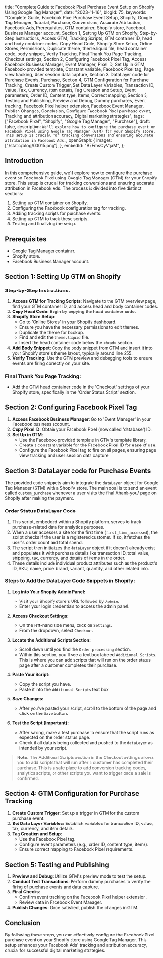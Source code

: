   title:
    "Complete Guide to Facebook Pixel Purchase Event Setup on Shopify Using Google Tag Manager",
  date: "2023-11-16",
  blogId: 75,
  keywords:
    "Complete Guide, Facebook Pixel Purchase Event Setup, Shopify, Google Tag Manager, Tutorial, Purchase, Conversions, Accurate Attribution, Facebook Ads, Prerequisites, GTM container, Shopify store, Facebook Business Manager account, Section 1, Setting Up GTM on Shopify, Step-by-Step Instructions, Access GTM, Tracking Scripts, GTM container ID, head and body container codes, Copy Head Code, Shopify Store Setup, Online Stores, Permissions, Duplicate theme, theme.liquid file, head container code, body snippet, Verify Tracking, Final Thank You Page Tracking, Checkout settings, Section 2, Configuring Facebook Pixel Tag, Access Facebook Business Manager, Event Manager, Pixel ID, Set Up in GTM, Facebook-provided template, Constant variable, Facebook Pixel tag, Page view tracking, User session data capture, Section 3, DataLayer code for Purchase Events, Purchase, Section 4, GTM Configuration for Purchase Tracking, Create Custom Trigger, Set Data Layer Variables, Transaction ID, Value, Tax, Currency, Item details, Tag Creation and Setup, Event parameters, Order ID, Content type, Items, Correct mapping, Section 5, Testing and Publishing, Preview and Debug, Dummy purchases, Event tracking, Facebook Pixel helper extension, Facebook Event Manager, Publish Changes, Conclusion, Configure Facebook Pixel purchase event, Tracking and attribution accuracy, Digital marketing strategies",
  tags: ["Facebook Pixel", "Shopify", "Google Tag Manager", "Purchase"],
  draft: false,
  description: `We'll explore how to configure the purchase event on Facebook Pixel using Google Tag Manager (GTM) for your Shopify store. This setup is crucial for tracking conversions and ensuring accurate attribution in Facebook Ads.`,
  openGraph: {
    images: ["/static/blog/00015.png"],
  },
  embedId: "BZFmsCyVqaM",
};

## Introduction

In this comprehensive guide, we'll explore how to configure the purchase event on Facebook Pixel using Google Tag Manager (GTM) for your Shopify store. This setup is crucial for tracking conversions and ensuring accurate attribution in Facebook Ads. The process is divided into five distinct sections:

1. Setting up GTM container on Shopify.
2. Configuring the Facebook configuration tag for tracking.
3. Adding tracking scripts for purchase events.
4. Setting up GTM to track these scripts.
5. Testing and finalizing the setup.

## Prerequisites

- Google Tag Manager container.
- Shopify store.
- Facebook Business Manager account.

## Section 1: Setting Up GTM on Shopify

### Step-by-Step Instructions:

1. **Access GTM for Tracking Scripts**: Navigate to the GTM overview page, find your GTM container ID, and access head and body container codes.
2. **Copy Head Code**: Begin by copying the head container code.
3. **Shopify Store Setup**:
   - Go to 'Online Stores' in your Shopify dashboard.
   - Ensure you have the necessary permissions to edit themes.
   - Duplicate the theme for backup.
   - Find and edit the `theme.liquid` file.
   - Insert the head container code below the `<head>` section.
4. **Add Body Snippet**: Copy the body snippet from GTM and insert it into your Shopify store's theme layout, typically around line 255.
5. **Verify Tracking**: Use the GTM preview and debugging tools to ensure events are firing correctly on your site.

### Final Thank You Page Tracking:

- Add the GTM head container code in the 'Checkout' settings of your Shopify store, specifically in the 'Order Status Script' section.

## Section 2: Configuring Facebook Pixel Tag

1. **Access Facebook Business Manager**: Go to 'Event Manager' in your Facebook business account.
2. **Copy Pixel ID**: Obtain your Facebook Pixel (now called 'database') ID.
3. **Set Up in GTM**:
   - Use the Facebook-provided template in GTM's template library.
   - Create a constant variable for the Facebook Pixel ID for ease of use.
   - Configure the Facebook Pixel tag to fire on all pages, ensuring page view tracking and user session data capture.

## Section 3: DataLayer code for Purchase Events

The provided code snippets aim to integrate the `dataLayer` object for Google Tag Manager (GTM) with a Shopify store. The main goal is to send an event called `custom_purchase` whenever a user visits the final /thank-you/ page on Shopify after making the payment.

### Order Status DataLayer Code

1. This script, embedded within a Shopify platform, serves to track purchase-related data for analytics purposes.
2. When a user accesses a site for the first time (`first_time_accessed`), the script checks if the user is a registered customer. If so, it fetches the user's order count and total spend.
3. The script then initializes the `dataLayer` object if it doesn't already exist and populates it with purchase details like transaction ID, total value, shipping, tax, currency, and details of items in the order.
4. These details include individual product attributes such as the product's ID, SKU, name, price, brand, variant, quantity, and other related info.

<DataLayerCode type="purchase" subType="main" />

### Steps to Add the DataLayer Code Snippets in Shopify:

1. **Log into Your Shopify Admin Panel:**

   - Visit your Shopify store's URL followed by `/admin`.
   - Enter your login credentials to access the admin panel.

2. **Access Checkout Settings:**

   - On the left-hand side menu, click on `Settings`.
   - From the dropdown, select `Checkout`.

3. **Locate the Additional Scripts Section:**

   - Scroll down until you find the `Order processing` section.
   - Within this section, you'll see a text box labeled `Additional Scripts`. This is where you can add scripts that will run on the order status page after a customer completes their purchase.

4. **Paste Your Script:**

   - Copy the script you have.
   - Paste it into the `Additional Scripts` text box.

5. **Save Changes:**

   - After you've pasted your script, scroll to the bottom of the page and click on the `Save` button.

6. **Test the Script (Important):**
   - After saving, make a test purchase to ensure that the script runs as expected on the order status page.
   - Check if all data is being collected and pushed to the `dataLayer` as intended by your script.

> **Note:** The Additional Scripts section in the Checkout settings allows you to add scripts that will run after a customer has completed their purchase. This is a safe place to add conversion tracking codes, analytics scripts, or other scripts you want to trigger once a sale is confirmed.

## Section 4: GTM Configuration for Purchase Tracking

1. **Create Custom Trigger**: Set up a trigger in GTM for the custom purchase event.
2. **Set Data Layer Variables**: Establish variables for transaction ID, value, tax, currency, and item details.
3. **Tag Creation and Setup**:
   - Use the Facebook Pixel tag.
   - Configure event parameters (e.g., order ID, content type, items).
   - Ensure correct mapping to Facebook Pixel requirements.

## Section 5: Testing and Publishing

1. **Preview and Debug**: Utilize GTM's preview mode to test the setup.
2. **Conduct Test Transactions**: Perform dummy purchases to verify the firing of purchase events and data capture.
3. **Final Checks**:
   - Confirm event tracking on the Facebook Pixel helper extension.
   - Review data in Facebook Event Manager.
4. **Publish Changes**: Once satisfied, publish the changes in GTM.

## Conclusion

By following these steps, you can effectively configure the Facebook Pixel purchase event on your Shopify store using Google Tag Manager. This setup enhances your Facebook Ads' tracking and attribution accuracy, crucial for successful digital marketing strategies.
